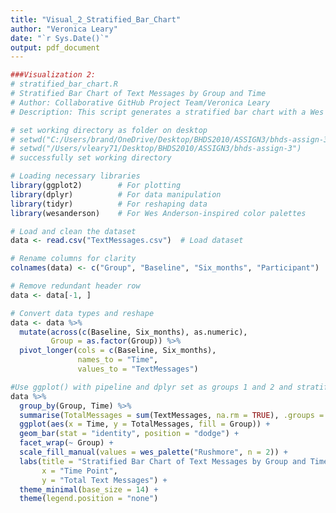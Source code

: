 ```yaml
---
title: "Visual_2_Stratified_Bar_Chart"
author: "Veronica Leary"
date: "`r Sys.Date()`"
output: pdf_document
---
```


```r

###Visualization 2:
# stratified_bar_chart.R
# Stratified Bar Chart of Text Messages by Group and Time
# Author: Collaborative GitHub Project Team/Veronica Leary
# Description: This script generates a stratified bar chart with a Wes Anderson color palette using ggplot2 and dplyr

# set working directory as folder on desktop
# setwd("C:/Users/brand/OneDrive/Desktop/BHDS2010/ASSIGN3/bhds-assign-3")
# setwd("/Users/vleary71/Desktop/BHDS2010/ASSIGN3/bhds-assign-3")
# successfully set working directory

# Loading necessary libraries
library(ggplot2)        # For plotting
library(dplyr)          # For data manipulation
library(tidyr)          # For reshaping data
library(wesanderson)    # For Wes Anderson-inspired color palettes

# Load and clean the dataset
data <- read.csv("TextMessages.csv")  # Load dataset

# Rename columns for clarity
colnames(data) <- c("Group", "Baseline", "Six_months", "Participant")

# Remove redundant header row
data <- data[-1, ]

# Convert data types and reshape
data <- data %>%
  mutate(across(c(Baseline, Six_months), as.numeric),
         Group = as.factor(Group)) %>%
  pivot_longer(cols = c(Baseline, Six_months),
               names_to = "Time",
               values_to = "TextMessages")
```

```r

#Use ggplot() with pipeline and dplyr set as groups 1 and 2 and stratified by two points in time-at basline and six months (x-axis) and asssessed by the number of text messages (y-axis) with text messages ranging from 0 to 1500
data %>%
  group_by(Group, Time) %>%
  summarise(TotalMessages = sum(TextMessages, na.rm = TRUE), .groups = "drop") %>%
  ggplot(aes(x = Time, y = TotalMessages, fill = Group)) +
  geom_bar(stat = "identity", position = "dodge") +
  facet_wrap(~ Group) +
  scale_fill_manual(values = wes_palette("Rushmore", n = 2)) +
  labs(title = "Stratified Bar Chart of Text Messages by Group and Time",
       x = "Time Point",
       y = "Total Text Messages") +
  theme_minimal(base_size = 14) +
  theme(legend.position = "none")


```
